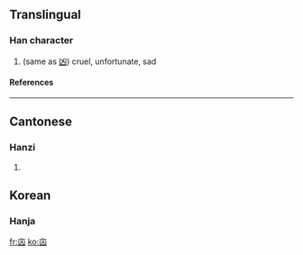 ==Translingual==
===Han character===
{{Han char|rn=8|rad=亠|as=04|sn=6|four=|canj=卜山大 (YUK)}}
# (same as [[凶]]) cruel, unfortunate, sad
====References====
{{Han ref|kx=0088.111|hdz=10283.020|uh=342B|ud=13355}}

----
==Cantonese==
===Hanzi===
{{yue-hanzi|jyut=|y=gun3, hung1 jung1}}
# {{defn|Cantonese}}

==Korean==

===Hanja===
{{ko-hanja|hangeul=흉|rv=hyung|mr=hyung|y=hyung|eumhun=흉하다|ehrv=hyunghada|ehmr=hyunghada|ehy=hyunghata}}

[[fr:㐫]]
[[ko:㐫]]